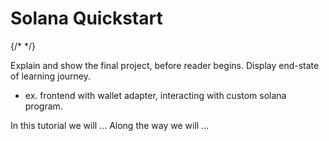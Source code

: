 
# Solana Quickstart

<div className="grid w-full grid-cols-1 gap-4 lg:grid-cols-3">
  <div className="lg:col-start-2">
    <CustomCard href="/learn" title="Quick Start" description="Start here" />
  </div>
  {/* <CustomCard href="/guides" title="Guides" description="More stuff" /> */}
</div>

Explain and show the final project, before reader begins. Display end-state of
learning journey.

- ex. frontend with wallet adapter, interacting with custom solana program.

In this tutorial we will ... Along the way we will ...
